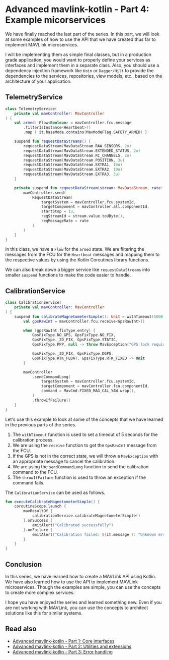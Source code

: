 # Advanced mavlink-kotlin - Part 4: Example micorservices

We have finally reached the last part of the series. In this part, we will look at some examples of how to use the API
that we have created thus far to implement MAVLink microservices.

I will be implementing them as simple final classes, but in a production grade application, you would want to properly
define your services as interfaces and implement them in a separate class. Also, you should use a dependency injection
framework like `Koin` or `Dagger/Hilt` to provide the dependencies to the services, repositories, view models, etc.,
based on the architecture of your application.

## TelemetryService

```kotlin
class TelemetryService(
    private val mavController: MavController
) {
    val armed: Flow<Boolean> = mavController.fcu.message
        .filterIsInstance<Heartbeat>()
        .map { it.baseMode.contains(MavModeFlag.SAFETY_ARMED) }

    suspend fun requestDataStreams() {
        requestDataStream(MavDataStream.RAW_SENSORS, 2u)
        requestDataStream(MavDataStream.EXTENDED_STATUS, 2u)
        requestDataStream(MavDataStream.RC_CHANNELS, 2u)
        requestDataStream(MavDataStream.POSITION, 3u)
        requestDataStream(MavDataStream.EXTRA1, 10u)
        requestDataStream(MavDataStream.EXTRA2, 10u)
        requestDataStream(MavDataStream.EXTRA3, 3u)
    }

    private suspend fun requestDataStream(stream: MavDataStream, rate: UShort) {
        mavController.send(
            RequestDataStream(
                targetSystem = mavController.fcu.systemId,
                targetComponent = mavController.all.componentId,
                startStop = 1u,
                reqStreamId = stream.value.toUByte(),
                reqMessageRate = rate
            )
        )
    }
}
```

In this class, we have a `Flow` for the `armed` state. We are filtering the messages from the FCU for the `Heartbeat`
messages and mapping them to the respective values by using the Kotlin Coroutines library functions.

We can also break down a bigger service like `requestDataStreams` into smaller `suspend` functions to make the code
easier to handle.

## CalibrationService

```kotlin
class CalibrationService(
    private val mavController: MavController
) {
    suspend fun calibrateMagnetometerSimple(): Unit = withTimeout(5000) {
        val gpsRawInt = mavController.fcu.receive<GpsRawInt>()

        when (gpsRawInt.fixType.entry) {
            GpsFixType.NO_GPS, GpsFixType.NO_FIX,
            GpsFixType._2D_FIX, GpsFixType.STATIC,
            GpsFixType.PPP, null -> throw MavException("GPS lock required")

            GpsFixType._3D_FIX, GpsFixType.DGPS,
            GpsFixType.RTK_FLOAT, GpsFixType.RTK_FIXED -> Unit
        }

        mavController
            .sendCommandLong(
                targetSystem = mavController.fcu.systemId,
                targetComponent = mavController.fcu.componentId,
                command = MavCmd.FIXED_MAG_CAL_YAW.wrap(),
            )
            .throwIfFailure()
    }
}
```

Let's use this example to look at some of the concepts that we have learned in the previous parts of the series.

1. The `withTimeout` function is used to set a timeout of 5 seconds for the calibration process.
2. We are using the `receive` function to get the `GpsRawInt` message from the FCU.
3. If the GPS is not in the correct state, we will throw a `MavException` with an appropriate message to cancel the
   calibration.
4. We are using the `sendCommandLong` function to send the calibration command to the FCU.
5. The `throwIfFailure` function is used to throw an exception if the command fails.

The `CalibrationService` can be used as follows.

```kotlin
fun executeCalibrateMagnetometerSimple() {
    coroutineScope.launch {
        mavResultOf {
            calibrationService.calibrateMagnetometerSimple()
        }.onSuccess {
            emitAlert("Calibrated successfully")
        }.onFailure {
            emitAlert("Calibration failed: ${it.message ?: "Unknown error"}")
        }
    }
}
```

## Conclusion

In this series, we have learned how to create a MAVLink API using Kotlin. We have also learned how to use the API to
implement MAVLink microservices. Though the examples are simple, you can use the concepts to create more complex
services.

I hope you have enjoyed the series and learned something new. Even if you are not working with MAVLink, you can use the
concepts to architect solutions like this for similar systems.


## Read also

- [Advanced mavlink-kotlin - Part 1: Core interfaces](/blog/advanced-mavlink-kotlin-part-1)
- [Advanced mavlink-kotlin - Part 2: Utilities and extensions](/blog/advanced-mavlink-kotlin-part-2)
- [Advanced mavlink-kotlin - Part 3: Error handling](/blog/advanced-mavlink-kotlin-part-3)
